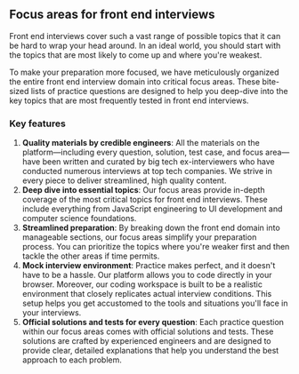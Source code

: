 ## Focus areas for front end interviews

Front end interviews cover such a vast range of possible topics that it can be hard to wrap your head around. In an ideal world, you should start with the topics that are most likely to come up and where you're weakest.

To make your preparation more focused, we have meticulously organized the entire front end interview domain into <FocusAreasCount /> critical focus areas. These bite-sized lists of practice questions are designed to help you deep-dive into the key topics that are most frequently tested in front end interviews.

### Key features

1. **Quality materials by credible engineers**: All the materials on the platform—including every question, solution, test case, and focus area—have been written and curated by big tech ex-interviewers who have conducted numerous interviews at top tech companies. We strive in every piece to deliver streamlined, high quality content.
2. **Deep dive into essential topics**: Our focus areas provide in-depth coverage of the <FocusAreasCount /> most critical topics for front end interviews. These include everything from JavaScript engineering to UI development and computer science foundations.
3. **Streamlined preparation**: By breaking down the front end domain into manageable sections, our focus areas simplify your preparation process. You can prioritize the topics where you're weaker first and then tackle the other areas if time permits.
4. **Mock interview environment**: Practice makes perfect, and it doesn't have to be a hassle. Our platform allows you to code directly in your browser. Moreover, our coding workspace is built to be a realistic environment that closely replicates actual interview conditions. This setup helps you get accustomed to the tools and situations you'll face in your interviews.
5. **Official solutions and tests for every question**: Each practice question within our focus areas comes with official solutions and tests. These solutions are crafted by experienced engineers and are designed to provide clear, detailed explanations that help you understand the best approach to each problem.
